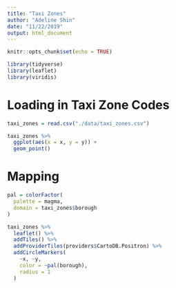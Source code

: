 ```yaml
---
title: "Taxi Zones"
author: "Adeline Shin"
date: "11/22/2019"
output: html_document
---
```


```r
knitr::opts_chunk$set(echo = TRUE)

library(tidyverse)
library(leaflet)
library(viridis)
```

# Loading in Taxi Zone Codes
```r
taxi_zones = read.csv("./data/taxi_zones.csv")

taxi_zones %>% 
  ggplot(aes(x = x, y = y)) +
  geom_point()
```

# Mapping
```r
pal = colorFactor(
  palette = magma,
  domain = taxi_zones$borough
)

taxi_zones %>% 
  leaflet() %>% 
  addTiles() %>% 
  addProviderTiles(providers$CartoDB.Positron) %>% 
  addCircleMarkers(
    ~x, ~y,
    color = ~pal(borough),
    radius = 1
  )
```

